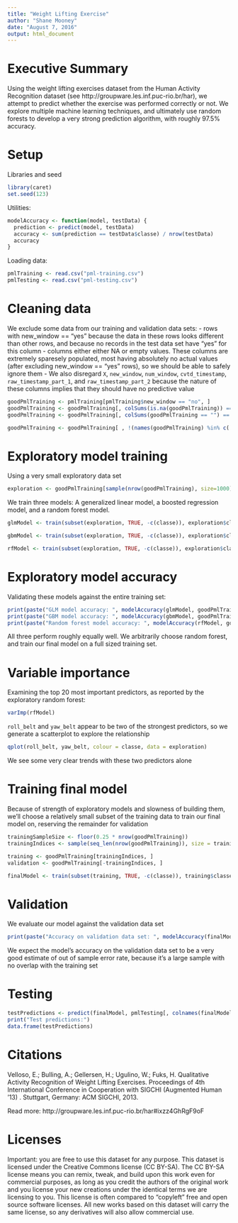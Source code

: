 ---
title: "Weight Lifting Exercise"
author: "Shane Mooney"
date: "August 7, 2016"
output: html_document
---

# Executive Summary

Using the weight lifting exercises dataset from the Human Activity Recognition dataset (see http://groupware.les.inf.puc-rio.br/har), we attempt to predict whether the exercise was performed correctly or not.
We explore multiple machine learning techniques, and ultimately use random forests to develop a very strong prediction algorithm, with roughly 97.5% accuracy.

# Setup
Libraries and seed
```{r}
library(caret)
set.seed(123)
```

Utilities:
```{r}
modelAccuracy <- function(model, testData) {
  prediction <- predict(model, testData)
  accuracy <- sum(prediction == testData$classe) / nrow(testData)
  accuracy
}
```

Loading data:
```{r}
pmlTraining <- read.csv("pml-training.csv")
pmlTesting <- read.csv("pml-testing.csv")
```

# Cleaning data

We exclude some data from our training and validation data sets:
 - rows with new_window == "yes" because the data in these rows looks different than other rows, and because no records in the test data set have "yes" for this column
 - columns either either NA or empty values. These columns are extremely sparesely populated, most having absolutely no actual values (after excluding new_window == "yes" rows), so we should be able to safely ignore them
 - We also disregard `X`, `new_window`, `num_window`, `cvtd_timestamp`, `raw_timestamp_part_1`, and `raw_timestamp_part_2` because the nature of these columns implies that they should have no predictive value

```{r}
goodPmlTraining <- pmlTraining[pmlTraining$new_window == "no", ]
goodPmlTraining <- goodPmlTraining[, colSums(is.na(goodPmlTraining)) == 0]
goodPmlTraining <- goodPmlTraining[, colSums(goodPmlTraining == "") == 0]

goodPmlTraining <- goodPmlTraining[ , !(names(goodPmlTraining) %in% c('X', 'new_window', 'num_window', 'cvtd_timestamp', 'raw_timestamp_part_1', 'raw_timestamp_part_2'))]
```

# Exploratory model training

Using a very small exploratory data set

```{r}
exploration <- goodPmlTraining[sample(nrow(goodPmlTraining), size=1000), ]
```

We train three models: A generalized linear model, a boosted regression model, and a random forest model.

```{r}
glmModel <- train(subset(exploration, TRUE, -c(classe)), exploration$classe, model="glm")
```

```{r}
gbmModel <- train(subset(exploration, TRUE, -c(classe)), exploration$classe, model="gbm")
```

```{r}
rfModel <- train(subset(exploration, TRUE, -c(classe)), exploration$classe, model="rf")
```

# Exploratory model accuracy

Validating these models against the entire training set:

```{r}
print(paste("GLM model accuracy: ", modelAccuracy(glmModel, goodPmlTraining)))
print(paste("GBM model accuracy: ", modelAccuracy(gbmModel, goodPmlTraining)))
print(paste("Random forest model accuracy: ", modelAccuracy(rfModel, goodPmlTraining)))
```

All three perform roughly equally well. We arbitrarily choose random forest, and train our final model on a full sized training set.

# Variable importance

Examining the top 20 most important predictors, as reported by the exploratory random forest:

```{r}
varImp(rfModel)
```

`roll_belt` and `yaw_belt` appear to be two of the strongest predictors, so we generate a scatterplot to explore the relationship

```{r}
qplot(roll_belt, yaw_belt, colour = classe, data = exploration)
```

We see some very clear trends with these two predictors alone

# Training final model

Because of strength of exploratory models and slowness of building them, we'll choose a relatively small subset of the training data to train our final model on, reserving the remainder for validation

```{r}
trainingSampleSize <- floor(0.25 * nrow(goodPmlTraining))
trainingIndices <- sample(seq_len(nrow(goodPmlTraining)), size = trainingSampleSize)

training <- goodPmlTraining[trainingIndices, ]
validation <- goodPmlTraining[-trainingIndices, ]
```


```{r}
finalModel <- train(subset(training, TRUE, -c(classe)), training$classe, model="rf")
```

# Validation

We evaluate our model against the validation data set

```{r}
print(paste("Accuracy on validation data set: ", modelAccuracy(finalModel, validation)))
```

We expect the model's accuracy on the validation data set to be a very good estimate of out of sample error rate, because it's a large sample with no overlap with the training set

# Testing
```{r}
testPredictions <- predict(finalModel, pmlTesting[, colnames(finalModel$trainingData)[0:(length(finalModel$trainingData) - 1)]])
print("Test predictions:")
data.frame(testPredictions)
```


# Citations

Velloso, E.; Bulling, A.; Gellersen, H.; Ugulino, W.; Fuks, H. Qualitative Activity Recognition of Weight Lifting Exercises. Proceedings of 4th International Conference in Cooperation with SIGCHI (Augmented Human '13) . Stuttgart, Germany: ACM SIGCHI, 2013.

Read more: http://groupware.les.inf.puc-rio.br/har#ixzz4GhRgF9oF

# Licenses

Important: you are free to use this dataset for any purpose. This dataset is licensed under the Creative Commons license (CC BY-SA). The CC BY-SA license means you can remix, tweak, and build upon this work even for commercial purposes, as long as you credit the authors of the original work and you license your new creations under the identical terms we are licensing to you. This license is often compared to "copyleft" free and open source software licenses. All new works based on this dataset will carry the same license, so any derivatives will also allow commercial use.